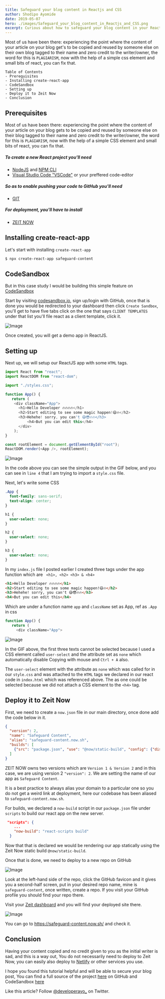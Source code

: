 ```yaml
---
title: Safeguard your blog content in Reactjs and CSS
author: Shodipo Ayomide
date: 2019-05-07
hero: ./images/Safeguard_your_blog_content_in_Reactjs_and_CSS.png
excerpt: Curious about how to safeguard your blog content in your ReactJS app using CSS? You are about to find out!
---
```


Most of us have been there: experiencing the point where the content of your article on your blog get's to be copied and reused by someone else on their own blog tagged to their name and zero credit to the writer/owner, the word for this is `PLAGIARISM`, now with the help of a simple css element and small bits of react, you can fix that.

```
Table of Contents
- Prerequisites
- Installing create-react-app
- CodeSandbox
- Setting up
- Deploy it to Zeit Now
- Conclusion
```

## Prerequisites

Most of us have been there: experiencing the point where the content of your article on your blog gets to be copied and reused by someone else on their blog tagged to their name and zero credit to the writer/owner, the word for this is `PLAGIARISM`, now with the help of a simple CSS element and small bits of react, you can fix that.

##### To create a new React project you'll need
- [NodeJS](https://nodejs.org/en/) and [NPM CLI](https://docs.npmjs.com/) 
- [Visual Studio Code "VSCode"](https://code.visualstudio.com/download) or your preffered code-editor

##### So as to enable pushing your code to GitHub you'll need
- [GIT](https://git-scm.com/downloads)

##### For deployment, you'll have to install

- [ZEIT NOW](https://zeit.co/docs/now-cli/)


## Installing create-react-app
Let's start with installing `create-react-app`

```bash
$ npx create-react-app safeguard-content
```

## CodeSandbox

But in this case study I would be building this simple feature on [CodeSandbox](https://codesandbox.io)

Start by visiting [codesandbox.io](https://codesandbox.io), sign up/login with GitHub, once that is done you would be redirected to your dashboard then click `Create Sandbox`, you'll get to have five tabs click on the one that says `CLIENT TEMPLATES` under that list you'll file react as a client template, click it.

![Image](https://res.cloudinary.com/developerayo/image/upload/v1573000789/safe1.png)

Once created, you will get a demo app in ReactJS.

## Setting up

Next up, we will setup our ReactJS app with some `HTML` tags.

```js
import React from "react";
import ReactDOM from "react-dom";

import "./styles.css";

function App() {
   return (
	<div className="App">
	  <h1>Hello Developer 🔥🔥🔥🔥</h1>
	  <h2>Start editing to see some magic happen!😄🔥</h2>
	  <h3>Hehehe! sorry, you can't 😅😎🔥🔥</h3>
          <h4>But you can edit this</h4>
      </div>
	);
}

const rootElement = document.getElementById("root");
ReactDOM.render(<App />, rootElement);
```

![Image](https://res.cloudinary.com/developerayo/image/upload/v1572995248/gif1.gif)



In the code above you can see the simple output in the GIF below, and you can see in `line 4` that I am trying to import a `style.css` file.

Next, let's write some CSS

```css
.App {
  font-family: sans-serif;
  text-align: center;
}

h1 {
  user-select: none;
}

h2 {
  user-select: none;
}

h3 {
  user-select: none;
}
```

In my `index.js` file I posted earlier I created three tags under the app function which are ` <h1>, <h2> <h3> & <h4>`

```html
<h1>Hello Developer 🔥🔥🔥🔥</h1>
<h2>Start editing to see some magic happen!😄🔥</h2>
<h3>Hehehe! sorry, you can't 😅😎🔥🔥</h3>
<h4>But you can edit this</h4>
```

Which are under a function name `app` and `className` set as App, ref as `.App` in css

```js
function App() {
   return (
     <div className="App">
```

![Image](https://res.cloudinary.com/developerayo/image/upload/v1572997195/chrome-capture.gif)

In the GIF above, the first three texts cannot be selected because I used a CSS element called `user-select` and the attribute set as `none` which automatically disable Copying with mouse and `Ctrl + A` also. 

The `user-select` element with the attribute as `none` which was called for in our `style.css` and was attached to the `HTML` tags we declared in our react code in `index.html` which was referenced above. The as one could be selected because we did not attach a CSS element to the `<h4>` tag.

## Deploy it to Zeit Now

First, we need to create a `now.json` file in our main directory, once done add the code below in it.

```json
{
  "version": 2,
  "name": "Safeguard Content",
  "alias": "safeguard-content.now.sh",
  "builds": [
    {"src": "package.json", "use": "@now/static-build", "config": {"distDir": "build"}}
  ]
} 
```

ZEIT NOW owns two versions which are `Version 1 & Version 2` and in this case, we are using version 2 `"version": 2`. We are setting the name of our app as `Safeguard Content`.

It is a best practice to always alias your domain to a particular one so you do not get a weird link at deployment, here our codebase has been aliased to `safeguard-content.now.sh`. 

For builds, we declared a `now-build` script in our `package.json` file under `scripts` to build our react app on the new server.

```json
 "scripts": {
    ...
    "now-build": "react-scripts build"
  }
```

Now that that is declared we would be rendering our app statically using the Zeit Now static build `@now/static-build`.

Once that is done, we need to deploy to a new repo on GitHub

![Image](https://res.cloudinary.com/developerayo/image/upload/v1572998837/safe2.png)

Look at the left-hand side of the repo, click the GitHub favicon and it gives you a second-half screen, put in your desired repo name, mine is `safeguard-content`, once written, create a repo. If you visit your GitHub profile you should find your repo there.

Visit your [Zeit dashboard](https://zeit.co/dashboard) and you will find your deployed site there. 

![Image](https://res.cloudinary.com/developerayo/image/upload/v1572999390/now.png)


You can go to https://safeguard-content.now.sh/ and check it.

## Conclusion

Having your content copied and no credit given to you as the initial writer is sad, and this is a way out, You do not necessarily need to deploy to Zeit Now, you can easily also deploy to [Netlify](https://netlify.com) or other services you use.

I hope you found this tutorial helpful and will be able to secure your blog post, You can find a full source of the project [here](https://github.com/Developerayo/safeguard-content) on GitHub and CodeSandbox [here](https://codesandbox.io/s/safeguard-content-5ut1q)

Like this article? Follow [@developerayo_](https://twitter.com/developerayo_) on Twitter.
